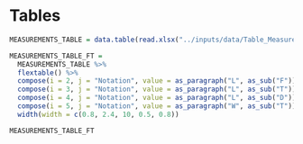 
# Tables

```r
MEASUREMENTS_TABLE = data.table(read.xlsx("../inputs/data/Table_Measurements.xlsx"))

MEASUREMENTS_TABLE_FT = 
  MEASUREMENTS_TABLE %>% 
  flextable() %>%
  compose(i = 2, j = "Notation", value = as_paragraph("L", as_sub("F"))) %>%
  compose(i = 3, j = "Notation", value = as_paragraph("L", as_sub("T"))) %>%
  compose(i = 4, j = "Notation", value = as_paragraph("L", as_sub("D"))) %>%
  compose(i = 5, j = "Notation", value = as_paragraph("W", as_sub("T"))) %>%
  width(width = c(0.8, 2.4, 10, 0.5, 0.8))

MEASUREMENTS_TABLE_FT
```

